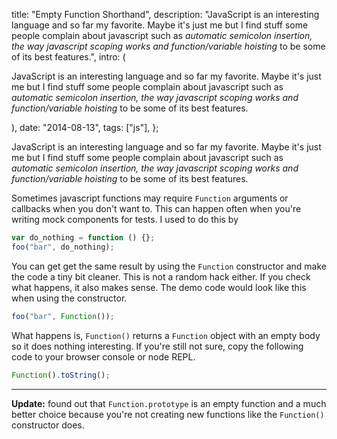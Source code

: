 
  title: "Empty Function Shorthand",
  description:
    "JavaScript is an interesting language and so far my favorite. Maybe  it's just me but I find stuff some people complain about javascript such  as _automatic semicolon insertion, the way javascript scoping works and function/variable hoisting_ to be some of its best features.",
  intro: (
    <section>
      <p>
        JavaScript is an interesting language and so far my favorite. Maybe it's
        just me but I find stuff some people complain about javascript such as
        _automatic semicolon insertion, the way javascript scoping works and
        function/variable hoisting_ to be some of its best features.
      </p>
    </section>
  ),
  date: "2014-08-13",
  tags: ["js"],
};


JavaScript is an interesting language and so far my favorite. Maybe it's just me but I find stuff some people complain about javascript such as _automatic semicolon insertion, the way javascript scoping works and function/variable hoisting_ to be some of its best features.

Sometimes javascript functions may require `Function` arguments or callbacks when you don't want to. This can happen often when you're writing mock components for tests. I used to do this by

```js
var do_nothing = function () {};
foo("bar", do_nothing);
```

You can get get the same result by using the `Function` constructor and make the code a tiny bit cleaner. This is not a random hack either. If you check what happens, it also makes sense. The demo code would look like this when using the constructor.

```js
foo("bar", Function());
```

What happens is, `Function()` returns a `Function` object with an empty body so it does nothing interesting. If you're still not sure, copy the following code to your browser console or node REPL.

```js
Function().toString();
```

---

**Update:** found out that `Function.prototype` is an empty function and a much better choice because you're not creating new functions like the `Function()` constructor does.
